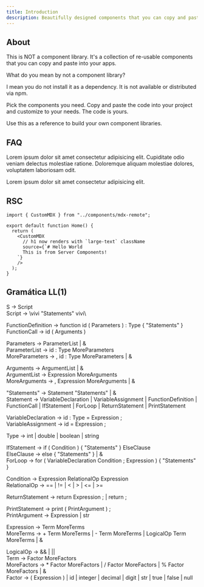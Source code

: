 ```yaml
---
title: Introduction
description: Beautifully designed components that you can copy and paste into your apps. Accessible. Customizable. Open Source.
---
```


## About

This is NOT a component library. It's a collection of re-usable components that you can copy and paste into your apps.

What do you mean by not a component library?

I mean you do not install it as a dependency. It is not available or distributed via npm.

Pick the components you need. Copy and paste the code into your project and customize to your needs. The code is yours.

Use this as a reference to build your own component libraries.

## FAQ

Lorem ipsum dolor sit amet consectetur adipisicing elit. Cupiditate odio veniam delectus molestiae ratione.
Doloremque aliquam molestiae dolores, voluptatem laboriosam odit.

Lorem ipsum dolor sit amet consectetur adipisicing elit.

## RSC

```jsx:app/page.tsx {5} showLineNumbers
import { CustomMDX } from "../components/mdx-remote";

export default function Home() {
  return (
    <CustomMDX
      // h1 now renders with `large-text` className
      source={`# Hello World
      This is from Server Components!
    `}
    />
  );
}
```

## Gramática LL(1)

S → Script  
Script → \vivi "Statements" vivi\  

FunctionDefinition → function id ( Parameters ) : Type { "Statements" }  
FunctionCall → id ( Arguments )  

Parameters -> ParameterList | &  
ParameterList -> id : Type MoreParameters  
MoreParameters → , id : Type MoreParameters | &  

Arguments → ArgumentList | &  
ArgumentList → Expression MoreArguments  
MoreArguments → , Expression MoreArguments | &  

"Statements" → Statement "Statements" | &  
Statement → VariableDeclaration | VariableAssignment | FunctionDefinition | FunctionCall | IfStatement | ForLoop | ReturnStatement | PrintStatement  

VariableDeclaration → id : Type = Expression ;  
VariableAssignment → id = Expression ;  

Type → int | double | boolean | string  

IfStatement → if ( Condition ) { "Statements" } ElseClause  
ElseClause → else { "Statements" } | &  
ForLoop → for ( VariableDeclaration Condition ; Expression ) { "Statements" }  

Condition → Expression RelationalOp Expression  
RelationalOp → == | != | < | > | \<= | >=  

ReturnStatement → return Expression ; | return ;

PrintStatement → print ( PrintArgument ) ;  
PrintArgument → Expression | str 

Expression → Term MoreTerms  
MoreTerms → + Term MoreTerms | - Term MoreTerms | LogicalOp Term MoreTerms | &  

LogicalOp → && | ||  
Term → Factor MoreFactors  
MoreFactors → * Factor MoreFactors | / Factor MoreFactors | % Factor MoreFactors | &  
Factor → ( Expression ) | id | integer | decimal | digit | str | true | false | null  
